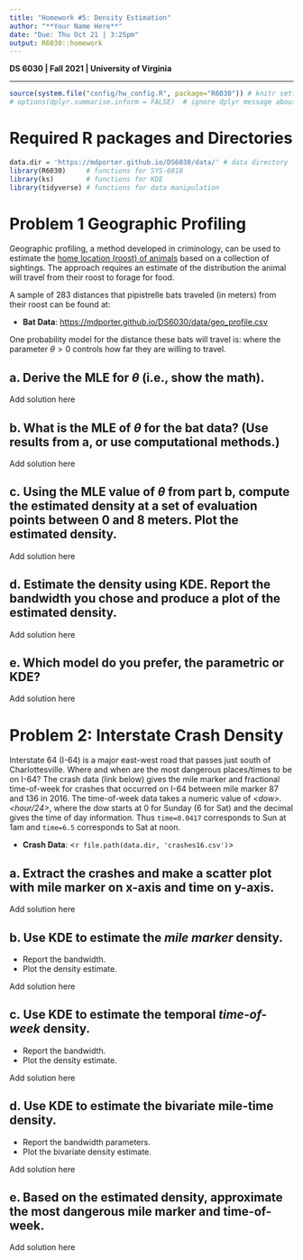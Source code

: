 ```yaml
---
title: "Homework #5: Density Estimation" 
author: "**Your Name Here**"
date: "Due: Thu Oct 21 | 3:25pm"
output: R6030::homework
---
```


**DS 6030 | Fall 2021 | University of Virginia**

------------------------------------------------------------------------

```r
source(system.file("config/hw_config.R", package="R6030")) # knitr settings
# options(dplyr.summarise.inform = FALSE)  # ignore dplyr message about grouping
```


# Required R packages and Directories

::: {.solution}
```r
data.dir = 'https://mdporter.github.io/DS6030/data/' # data directory
library(R6030)     # functions for SYS-6018
library(ks)        # functions for KDE
library(tidyverse) # functions for data manipulation   
```
:::


# Problem 1 Geographic Profiling

Geographic profiling, a method developed in criminology, can be used to estimate the [home location (roost) of animals](https://www.sciencedirect.com/science/article/pii/S0022519305004157) based on a collection of sightings. The approach requires an estimate of the distribution the animal will travel from their roost to forage for food. 

A sample of $283$ distances that pipistrelle bats traveled (in meters) from their roost can be found at: 

- **Bat Data**: <https://mdporter.github.io/DS6030/data/geo_profile.csv>


One probability model for the distance these bats will travel is:
\begin{align*}
f(x; \theta) = \frac{x}{\theta} \exp \left( - \frac{x^2}{2 \theta} \right)
\end{align*}
where the parameter $\theta > 0$ controls how far they are willing to travel. 


## a. Derive the MLE for $\theta$ (i.e., show the math). 

::: {.solution}
Add solution here
:::


## b. What is the MLE of $\theta$ for the bat data? (Use results from a, or use computational methods.) 

::: {.solution}
Add solution here
:::


## c. Using the MLE value of $\theta$ from part b, compute the estimated density at a set of evaluation points between 0 and 8 meters. Plot the estimated density.

::: {.solution}
Add solution here
:::


## d. Estimate the density using KDE. Report the bandwidth you chose and produce a plot of the estimated density. 

::: {.solution}
Add solution here
:::


## e. Which model do you prefer, the parametric or KDE? 

::: {.solution}
Add solution here
:::




# Problem 2: Interstate Crash Density

Interstate 64 (I-64) is a major east-west road that passes just south of Charlottesville. Where and when are the most dangerous places/times to be on I-64? The crash data (link below) gives the mile marker and fractional time-of-week for crashes that occurred on I-64 between mile marker 87 and 136 in 2016. The time-of-week data takes a numeric value of *\<dow\>.\<hour/24\>*, where the dow starts at 0 for Sunday (6 for Sat) and the decimal gives the time of day information. Thus `time=0.0417` corresponds to Sun at 1am and `time=6.5` corresponds to Sat at noon. 

- **Crash Data**: <`r file.path(data.dir, 'crashes16.csv')`>


## a. Extract the crashes and make a scatter plot with mile marker on x-axis and time on y-axis. 
::: {.solution}
Add solution here
:::


## b. Use KDE to estimate the *mile marker* density. 

- Report the bandwidth. 
- Plot the density estimate.

::: {.solution}
Add solution here
:::


## c. Use KDE to estimate the temporal *time-of-week* density. 

- Report the bandwidth. 
- Plot the density estimate. 

:::: {.solution}
Add solution here
:::


## d. Use KDE to estimate the bivariate mile-time density. 

- Report the bandwidth parameters.
- Plot the bivariate density estimate. 

::: {.solution}
Add solution here
:::


## e. Based on the estimated density, approximate the most dangerous mile marker and time-of-week. 

::: {.solution}
Add solution here
:::

		